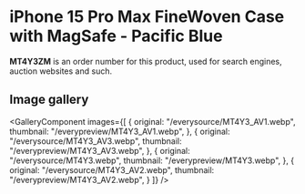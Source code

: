 
# iPhone 15 Pro Max FineWoven Case with MagSafe - Pacific Blue

<Callout type='info' emoji='👉🏻'>**MT4Y3ZM** is an order number for this product, used for search engines, auction websites and such.</Callout>

## Image gallery

<GalleryComponent
    images={[
      {
        original: "/everysource/MT4Y3_AV1.webp",
        thumbnail: "/everypreview/MT4Y3_AV1.webp",
      },
      {
        original: "/everysource/MT4Y3_AV3.webp",
        thumbnail: "/everypreview/MT4Y3_AV3.webp",
      },
      {
        original: "/everysource/MT4Y3.webp",
        thumbnail: "/everypreview/MT4Y3.webp",
      },
      {
        original: "/everysource/MT4Y3_AV2.webp",
        thumbnail: "/everypreview/MT4Y3_AV2.webp",
      }
    ]}
  />

